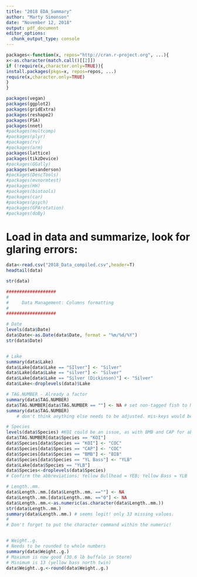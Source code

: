 ```yaml
---
title: "2018 EDA_Summary"
author: "Marty Simonson"
date: "November 12, 2018"
output: pdf_document
editor_options: 
  chunk_output_type: console
---
```


```r
packages<-function(x, repos="http://cran.r-project.org", ...){
x<-as.character(match.call()[[2]])
if (!require(x,character.only=TRUE)){
install.packages(pkgs=x, repos=repos, ...)
require(x,character.only=TRUE)
}
}

packages(vegan)
packages(ggplot2)
packages(gridExtra)
packages(reshape2)
packages(FSA)
packages(nnet)
#packages(multcomp)
#packages(plyr)
#packages(rv)
#packages(arm)
packages(lattice)
packages(tikzDevice)
#packages(GGally)
packages(wesanderson)
#packages(DescTools)
#packages(mvnormtest)
#packages(HH)
#packages(biotools)
#packages(car)
#packages(psych)
#packages(GPArotation)
#packages(doBy)
```



# Load in data and summarize, look for glaring errors:
```r
data<-read.csv("2018_Data_compiled.csv",header=T)
headtail(data)

str(data)

###################
#
#     Data Management: Columns formatting
#
###################

# Date
levels(data$Date)
data$Date<-as.Date(data$Date, format = "%m/%d/%Y")
str(data$Date)


# Lake
summary(data$Lake)
data$Lake[data$Lake == "SIlver"] <- "Silver"
data$Lake[data$Lake == "silver"] <- "Silver"
data$Lake[data$Lake == "Silver (Dickinson)"] <- "Silver"
data$Lake<-droplevels(data)$Lake

# TAG.NUMBER - Already a factor
summary(data$TAG.NUMBER)
data$TAG.NUMBER[data$TAG.NUMBER == ""] <- NA # set non-tagged fish to NA
summary(data$TAG.NUMBER)
    # don't think anything else needs to be adjusted. mis-keys would be terrible.

# Species
levels(data$Species) #KOI could be an issue, as with BMB and CAP for abbreviations
data$TAG.NUMBER[data$Species == "KOI"]
data$Species[data$Species == "KOI"] <- "COC"
data$Species[data$Species == "CAP"] <- "COC"
data$Species[data$Species == "BMB"] <- "BIB"
data$Species[data$Species == "YL Bass"] <- "YLB"
data$Lake[data$Species == "YLB"]
data$Species<-droplevels(data$Species)
# Confirm the abbreviations: Yellow Bullhead = YEB; Yellow Bass = YLB

# Length..mm.
data$Length..mm.[data$Length..mm. ==""] <- NA
data$Length..mm.[data$Length..mm. =="0"] <- NA
data$Length..mm.<-as.numeric(as.character(data$Length..mm.))
str(data$Length..mm.)
summary(data$Length..mm.) # seems legit! only 33 missing values. 
# 
# Don't forget to put the character command within the numeric!


# Weight..g.
# Needs to be rounded to whole numbers
summary(data$Weight..g.)
# Maximum is now good (30.6 lb buffalo in Storm)
# Minimum is 13 (yellow bass north twin)
data$Weight..g.<-round(data$Weight..g.)



```
